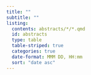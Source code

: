 ```yaml
---
title: ""
subtitle: ""
listing:
  contents: abstracts/*/*.qmd
  id: abstracts
  type: table
  table-striped: true
  categories: true
  date-format: MMM DD, HH:mm
  sort: "date asc"
---
```


::: {#abstracts}

:::